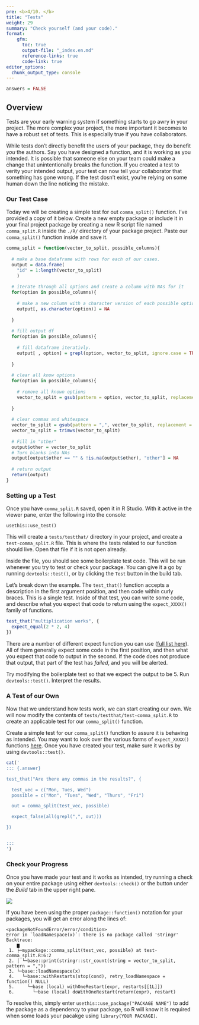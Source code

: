 ```yaml
---
pre: <b>4/10. </b>
title: "Tests"
weight: 29
summary: "Check yourself (and your code)."
format:
    gfm:
      toc: true
      output-file: "_index.en.md"
      reference-links: true
      code-link: true
editor_options: 
  chunk_output_type: console
---
```


```r
answers = FALSE
```

## Overview

Tests are your early warning system if something starts to go awry in your project. The more complex your project, the more important it becomes to have a robust set of tests. This is especially true if you have collaborators.

While tests don't directly benefit the users of your package, they do benefit *you* the authors. Say you have designed a function, and it is working as you intended. It is possible that someone else on your team could make a change that unintentionally breaks the function. If you created a test to verity your intended output, your test can now tell your collaborator that something has gone wrong. If the test dosn't exist, you're relying on some human down the line noticing the mistake.

### Our Test Case

Today we will be creating a simple test for out `comma_split()` function. I've provided a copy of it below. Create a new empty package or include it in your final project package by creating a new R script file named `comma_split.R` inside the `./R/` directory of your package project. Paste our `comma_split()` function inside and save it.

```r
comma_split = function(vector_to_split, possible_columns){
  
  # make a base dataframe with rows for each of our cases.
  output = data.frame(
    "id" = 1:length(vector_to_split)
    )
  
  # iterate through all options and create a column with NAs for it
  for(option in possible_columns){
    
    # make a new column with a character version of each possible option.
    output[, as.character(option)] = NA
    
  }
  
  # fill output df
  for(option in possible_columns){
    
    # fill dataframe iterativly.
    output[ , option] = grepl(option, vector_to_split, ignore.case = TRUE)
    
  }
  
  # clear all know options
  for(option in possible_columns){
    
    # remove all known options
    vector_to_split = gsub(pattern = option, vector_to_split, replacement = "", ignore.case = TRUE)
    
  }
  
  # clear commas and whitespace
  vector_to_split = gsub(pattern = ",", vector_to_split, replacement = "", ignore.case = TRUE)
  vector_to_split = trimws(vector_to_split)
  
  # Fill in "other"
  output$other = vector_to_split
  # Turn blanks into NAs
  output[output$other == "" & !is.na(output$other), "other"] = NA
  
  # return output
  return(output)
}
```

### Setting up a Test

Once you have `comma_split.R` saved, open it in R Studio. With it active in the viewer pane, enter the following into the console:

```
usethis::use_test()
```

This will create a `tests/testthat/` directory in your project, and create a `test-comma_split.R` file. This is where the tests related to our function should live. Open that file if it is not open already.

Inside the file, you should see some boilerplate test code. This will be run whenever you try to test or check your package. You can give it a go by running `devtools::test()`, or by clicking the `Test` button in the build tab.

Let's break down the example. The `test_that()` function accepts a description in the first argument position, and then code within curly braces. This is a single test. Inside of that test, you can write some code, and describe what you expect that code to return using the `expect_XXXX()` family of functions.

```r
test_that("multiplication works", {
  expect_equal(2 * 2, 4)
})
```

There are a number of different expect function you can use ([full list here](https://testthat.r-lib.org/reference/)). All of them generally expect some code in the first position, and then what you expect that code to output in the second. If the code does not produce that output, that part of the test has *failed*, and you will be alerted.

::: {.question}
Try modifying the boilerplate test so that we expect the output to be 5. Run `devtools::test()`. Interpret the results.
:::

### A Test of our Own

Now that we understand how tests work, we can start creating our own. We will now modify the contents of `tests/testthat/test-comma_split.R` to create an applicable test for our `comma_split()` function.

::: {.question}
Create a simple test for our `comma_split()` function to assure it is behaving as intended. You may want to look over the various forms of `expect_XXXX()` functions [here](https://testthat.r-lib.org/reference/). Once you have created your test, make sure it works by using `devtools::test()`.
:::

```r
cat('
::: {.answer}

test_that("Are there any commas in the results?", {

  test_vec = c("Mon, Tues, Wed")
  possible = c("Mon", "Tues", "Wed", "Thurs", "Fri")

  out = comma_split(test_vec, possible)

  expect_false(all(grepl(",", out)))

})


:::
')
```

### Check your Progress

Once you have made your test and it works as intended, try running a check on your entire package using either `devtools::check()` or the button under the *Build* tab in the upper right pane.

![](img/check.webp)

If you have been using the proper `package::function()` notation for your packages, you will get an error along the lines of:

```
<packageNotFoundError/error/condition>
Error in `loadNamespace(x)`: there is no package called 'stringr'
Backtrace:
    ▆
 1. ├─mypackage::comma_split(test_vec, possible) at test-comma_split.R:6:2
 2. │ └─base::print(stringr::str_count(string = vector_to_split, pattern = ","))
 3. └─base::loadNamespace(x)
 4.   └─base::withRestarts(stop(cond), retry_loadNamespace = function() NULL)
 5.     └─base (local) withOneRestart(expr, restarts[[1L]])
 6.       └─base (local) doWithOneRestart(return(expr), restart)
 ```
 
 To resolve this, simply enter `usethis::use_package("PACKAGE NAME")` to add the package as a dependency to your package, so R will know it is required when some loads your pacakge using `library(YOUR PACKAGE)`.
